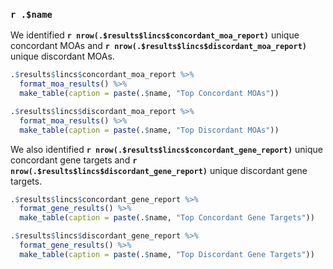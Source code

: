 ### `r .$name`

We identified **`r nrow(.$results$lincs$concordant_moa_report)`** unique concordant MOAs and **`r nrow(.$results$lincs$discordant_moa_report)`** unique discordant MOAs.

```r
.$results$lincs$concordant_moa_report %>% 
  format_moa_results() %>%
  make_table(caption = paste(.$name, "Top Concordant MOAs"))

.$results$lincs$discordant_moa_report %>%
  format_moa_results() %>%
  make_table(caption = paste(.$name, "Top Discordant MOAs"))
```

We also identified **`r nrow(.$results$lincs$concordant_gene_report)`** unique concordant gene targets and **`r nrow(.$results$lincs$discordant_gene_report)`** unique discordant gene targets.

```r
.$results$lincs$concordant_gene_report %>% 
  format_gene_results() %>%
  make_table(caption = paste(.$name, "Top Concordant Gene Targets"))

.$results$lincs$discordant_gene_report %>%
  format_gene_results() %>%
  make_table(caption = paste(.$name, "Top Discordant Gene Targets"))
```